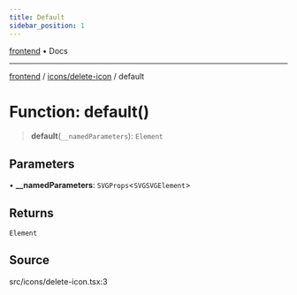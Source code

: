 ```yaml
---
title: Default
sidebar_position: 1
---
```


[frontend](../../..) • Docs

***

[frontend](../../..) / [icons/delete-icon](..) / default

# Function: default()

> **default**(`__namedParameters`): `Element`

## Parameters

• **\_\_namedParameters**: `SVGProps`\<`SVGSVGElement`\>

## Returns

`Element`

## Source

src/icons/delete-icon.tsx:3
